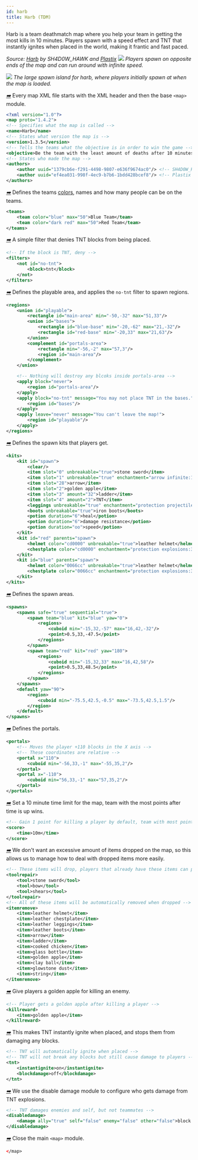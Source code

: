 ```yaml
---
id: harb
title: Harb (TDM)
---
```


Harb is a team deathmatch map where you help your team in getting the most kills in 10 minutes.
Players spawn with a speed effect and TNT that instantly ignites when placed in
the world, making it frantic and fast paced.

_Source: [Harb](https://github.com/MCResourcePile/overcast-maps/tree/master/maps/harb) by SH4D0W_HAWK and [Plastix](https://github.com/Plastix)_
![](/img/examples/harb1.png)
_Players spawn on opposite ends of the map and can run around with infinite speed._

![](/img/examples/harb2.png)
_The large spawn island for harb, where players initially spawn at when the map is loaded._

[<i className="icon-right">➡️</i>](/docs/modules/general/main)
Every map XML file starts with the XML header and then the base `<map>` module.

```xml
<?xml version="1.0"?>
<map proto="1.4.2">
<!-- Specifies what the map is called -->
<name>Harb</name>
<!-- States what version the map is -->
<version>1.3.5</version>
<!-- Tells the teams what the objective is in order to win the game -->
<objective>Be the team with the least amount of deaths after 10 minutes.</objective>
<!-- States who made the map -->
<authors>
    <author uuid="1379cb6e-f291-4498-9807-e636f9674ac0"/> <!-- SH4D0W_HAWK -->
    <author uuid="ef4ea031-998f-4ec9-b7b6-1bdd428bcef8"/> <!-- Plastix -->
</authors>
```

[<i className="icon-right">➡️</i>](/docs/modules/format/teams)
Defines the teams [colors](/docs/reference/misc/formatting#chatColors), names and how many people can be on the teams.

```xml
<teams>
    <team color="blue" max="50">Blue Team</team>
    <team color="dark red" max="50">Red Team</team>
</teams>
```

[<i className="icon-right">➡️</i>](/docs/modules/mechanics/filters)
A simple filter that denies TNT blocks from being placed.

```xml
<!-- If the block is TNT, deny -->
<filters>
    <not id="no-tnt">
        <block>tnt</block>
    </not>
</filters>
```

[<i className="icon-right">➡️</i>](/docs/modules/mechanics/regions)
Defines the playable area, and applies the `no-tnt` filter to spawn regions.

```xml
<regions>
    <union id="playable">
        <rectangle id="main-area" min="-50,-32" max="51,33"/>
        <union id="bases">
            <rectangle id="blue-base" min="-20,-62" max="21,-32"/>
            <rectangle id="red-base" min="-20,33" max="21,63"/>
        </union>
        <complement id="portals-area">
            <rectangle min="-56,-2" max="57,3"/>
            <region id="main-area"/>
        </complement>
    </union>

    <!-- Nothing will destroy any blcoks inside portals-area -->
    <apply block="never">
        <region id="portals-area"/>
    </apply>
    <apply block="no-tnt" message="You may not place TNT in the bases.">
        <region id="bases"/>
    </apply>
    <apply leave="never" message="You can't leave the map!">
        <region id="playable"/>
    </apply>
</regions>
```

[<i className="icon-right">➡️</i>](/docs/modules/gear/kits)
Defines the spawn kits that players get.

```xml
<kits>
    <kit id="spawn">
        <clear/>
        <item slot="0" unbreakable="true">stone sword</item>
        <item slot="1" unbreakable="true" enchantment="arrow infinite:1">bow</item>
        <item slot="28">arrow</item>
        <item slot="2">golden apple</item>
        <item slot="3" amount="32">ladder</item>
        <item slot="4" amount="2">TNT</item>
        <leggings unbreakable="true" enchantment="protection projectile:3">chainmail leggings</leggings>
        <boots unbreakable="true">iron boots</boots>
        <potion duration="6">heal</potion>
        <potion duration="6">damage resistance</potion>
        <potion duration="oo">speed</potion>
    </kit>
    <kit id="red" parents="spawn">
        <helmet color="cd0000" unbreakable="true">leather helmet</helmet>
        <chestplate color="cd0000" enchantment="protection explosions:3" unbreakable="true">leather chestplate</chestplate>
    </kit>
    <kit id="blue" parents="spawn">
        <helmet color="0066cc" unbreakable="true">leather helmet</helmet>
        <chestplate color="0066cc" enchantment="protection explosions:3" unbreakable="true">leather chestplate</chestplate>
    </kit>
</kits>
```

[<i className="icon-right">➡️</i>](/docs/modules/mechanics/spawns)
Defines the spawn areas.

```xml
<spawns>
    <spawns safe="true" sequential="true">
        <spawn team="blue" kit="blue" yaw="0">
            <regions>
                <cuboid min="-15,32,-57" max="16,42,-32"/>
                <point>0.5,33,-47.5</point>
            </regions>
        </spawn>
        <spawn team="red" kit="red" yaw="180">
            <regions>
                <cuboid min="-15,32,33" max="16,42,58"/>
                <point>0.5,33,48.5</point>
            </regions>
        </spawn>
    </spawns>
    <default yaw="90">
        <region>
            <cuboid min="-75.5,42.5,-0.5" max="-73.5,42.5,1.5"/>
        </region>
    </default>
</spawns>
```

[<i className="icon-right">➡️</i>](/docs/modules/mechanics/portals)
Defines the portals.

```xml
<portals>
    <!-- Moves the player +110 blocks in the X axis -->
    <!-- These coordinates are relative -->
    <portal x="110">
        <cuboid min="-56,33,-1" max="-55,35,2"/>
    </portal>
    <portal x="-110">
        <cuboid min="56,33,-1" max="57,35,2"/>
    </portal>
</portals>
```

[<i className="icon-right">➡️</i>](/docs/modules/objectives/scoring/#time-limit)
Set a 10 minute time limit for the map, team with the most points after time is up wins.

```xml
<!-- Gain 1 point for killing a player by default, team with most points after 10 minutes wins -->
<score>
    <time>10m</time>
</score>
```

[<i className="icon-right">➡️</i>](/docs/modules/gear/repair-remove-keep)
We don't want an excessive amount of items dropped on the map, so this allows us to manage
how to deal with dropped items more easily.

```xml
<!-- These items will drop, players that already have these items can pick it up and will be merged -->
<toolrepair>
    <tool>stone sword</tool>
    <tool>bow</tool>
    <tool>shears</tool>
</toolrepair>
<!-- All of these items will be automatically removed when dropped -->
<itemremove>
    <item>leather helmet</item>
    <item>leather chestplate</item>
    <item>leather leggings</item>
    <item>leather boots</item>
    <item>arrow</item>
    <item>ladder</item>
    <item>cooked chicken</item>
    <item>glass bottle</item>
    <item>golden apple</item>
    <item>clay ball</item>
    <item>glowstone dust</item>
    <item>string</item>
</itemremove>
```

[<i className="icon-right">➡️</i>](/docs/modules/gear/kill-rewards)
Give players a golden apple for killing an enemy.

```xml
<!-- Player gets a golden apple after killing a player -->
<killreward>
    <item>golden apple</item>
</killreward>
```

[<i className="icon-right">➡️</i>](/docs/modules/gear/tnt)
This makes TNT instantly ignite when placed, and stops them from damaging any blocks.

```xml
<!-- TNT will automatically ignite when placed -->
<!-- TNT will not break any blocks but still cause damage to players -->
<tnt>
    <instantignite>on</instantignite>
    <blockdamage>off</blockdamage>
</tnt>
```

[<i className="icon-right">➡️</i>](/docs/modules/mechanics/damage#block-explosion-attributes)
We use the disable damage module to configure who gets damage from TNT explosions.

```xml
<!-- TNT damages enemies and self, but not teammates -->
<disabledamage>
    <damage ally="true" self="false" enemy="false" other="false">block explosion</damage>
</disabledamage>
```

[<i className="icon-right">➡️</i>](/docs/modules/general/main)
Close the main `<map>` module.

```xml
</map>
```
